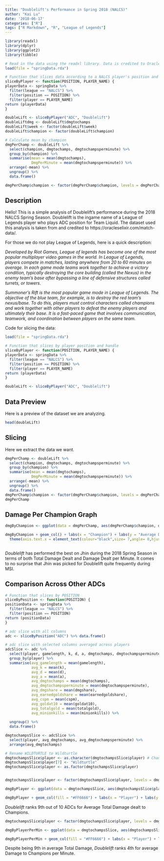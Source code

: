 ```yaml
---
title: "Doublelift's Performance in Spring 2018 (NALCS)"
author: "Kai Lu"
date: '2018-06-17'
categories: ["R"]
tags: ["R Markdown", "R", "League of Legends"]
---
```


```r
library(readxl)
library(dplyr)
library(ggplot2)
library(tibble)
```

```r
# Read in the data using the readxl library. Data is credited to Oracles Elixir
load(file = "springData.rda")

# Function that slices data according to a NALCS player's position and player handle
sliceByPlayer <- function(POSITION, PLAYER_NAME) {
playerData <- springData %>% 
  filter(league == "NALCS") %>% 
  filter(position == POSITION) %>% 
  filter(player == PLAYER_NAME)
return (playerData)
}

doubleLift <- sliceByPlayer("ADC", "Doublelift")
doubleLiftdmg <- doubleLift$dmgtochamps
doubleLift$week <- factor(doubleLift$week)
doubleLift$champion <- factor(doubleLift$champion)

# Calculate mean by champion
dmgPerChamp <- doubleLift %>% 
  select(champion, dmgtochamps, dmgtochampsperminute) %>%
  group_by(champion) %>%
  summarise(mean = mean(dmgtochamps),
            DmgPerMinute = mean(dmgtochampsperminute)) %>% 
  arrange(-mean) %>% 
  ungroup() %>% 
  data.frame()

dmgPerChamp$champion <- factor(dmgPerChamp$champion, levels = dmgPerChamp$champion[order(-dmgPerChamp$mean)])
```

## Description

Hello! This is a simple analysis of Doublelift's performance during the 2018 NALCS Spring Season. Doublelift is the ingame name of a League of Legends player who plays ADC position for Team Liquid. The dataset used this analysis is taken from and credited to https://oracleselixir.com/match-data/.

For those we do not play League of Legends, here is a quick description:

*Developed by Riot Games, League of legends has become one of the most popular multiplayer video games in the world. In League of Legends, players compete in matches, lasting anywhere from 20 to 60 minutes on average. In each game mode teams work together to achieve a victory condition, typically destroying the core building (called the Nexus) in the enemy team's base after bypassing a line of defensive structures called turrets, or towers.*

*Summoner's Rift is the most popular game mode in League of Legends. The objective of the blue team, for example, is to destroy the red team’s nexus/base. To do this, players must control characters called champions and work together with other players to defeat the enemy players and ultimately their base. It is a fast-paced game that involves communication, teamwork, and coordination between players on the same team.*

Code for slicing the data:
```r
load(file = "springData.rda")
```
```r
# Function that slices by player position and handle
sliceByPlayer <- function(POSITION, PLAYER_NAME) {
playerData <- springData %>% 
  filter(league == "NALCS") %>% 
  filter(position == POSITION) %>% 
  filter(player == PLAYER_NAME)
return (playerData)
}
```

```r
doubleLift <- sliceByPlayer("ADC", "Doublelift")
```

## Data Preview
Here is a preview of the dataset we are analyzing.
```r
head(doubleLift)
```

## Slicing

Here we extract the data we want.
```r
dmgPerChamp <- doubleLift %>% 
  select(champion, dmgtochamps, dmgtochampsperminute) %>%
  group_by(champion) %>%
  summarise(mean = mean(dmgtochamps),
            DmgPerMinute = mean(dmgtochampsperminute)) %>% 
  arrange(-mean) %>% 
  ungroup() %>% 
  data.frame()
dmgPerChamp$champion <- factor(dmgPerChamp$champion, levels = dmgPerChamp$champion[order(-dmgPerChamp$mean)])
dmgPerChamp
```

## Damage Per Champion Graph

```r
dmgByChampion <- ggplot(data = dmgPerChamp, aes(dmgPerChamp$champion, dmgPerChamp$mean, fill = dmgPerChamp$DmgPerMinute))

dmgByChampion + geom_col() + labs(x = "Champion") + labs(y = "Average Damage dealt to Champions") + labs(fill = "Damage / Minute") + ggtitle("Graph of Doublelift's Average Damage Dealt by Champion") + theme(plot.title = element_text(hjust = 0.5)) +
  theme(axis.text.x = element_text(colour="black",size= 7,angle= 0,hjust=.5,vjust=.5,face="plain"))
        
```

*Doublelift* has performed the best on Jhin during the 2018 Spring Season in terms of both Total Damage Dealt and Damage Dealt per Minute. It comes to no surprise that Jhin was picked for Doublelift quite frequently during MSI. 

## Comparison Across Other ADCs  

```r
# Function that slices by POSITION
sliceByPosition <- function(POSITION) {
positionData <- springData %>% 
  filter(league == "NALCS") %>% 
  filter(position == POSITION) 
return (positionData)
}
```

```r
# adc slice with all columns
adc <- sliceByPosition("ADC") %>% data.frame()

# adc slice with selected columns averaged across players
adcSlice <- adc %>% 
  select(player, gamelength, k, d, a, dmgtochamps, dmgtochampsperminute, dmgshare, earnedgoldshare, cspm, goldat10, totalgold, minionkills) %>% 
  group_by(player) %>%
  summarise(avg_gamelength = mean(gamelength),
            avg_k = mean(k),
            avg_d = mean(d),
            avg_a = mean(a),
            avg_dmgtochamps = mean(dmgtochamps),
            avg_dmgtochampsperminute = mean(dmgtochampsperminute),
            avg_dmgshare = mean(dmgshare),
            avg_earnedgoldshare = mean(earnedgoldshare),
            avg_cspm = mean(cspm),
            avg_goldat10 = mean(goldat10),
            avg_totalgold = mean(totalgold),
            avg_minionkills = mean(minionkills)) %>% 
  
  ungroup() %>% 
  data.frame()

```

```r
dmgtochampsSlice <- adcSlice %>% 
  select(player, avg_dmgtochamps, avg_dmgtochampsperminute) %>% 
  arrange(avg_dmgtochamps)

# Rename WILDTURTLE to Wildturtle
dmgtochampsSlice$player <- as.character(dmgtochampsSlice$player) # Change to character first
dmgtochampsSlice$player[7] <- "Wildturtle"
dmgtochampsSlice$player <- as.factor(dmgtochampsSlice$player)


dmgtochampsSlice$player <- factor(dmgtochampsSlice$player, levels = dmgtochampsSlice$player[order(-dmgtochampsSlice$avg_dmgtochamps)])

dmgByPlayer <- ggplot(data = dmgtochampsSlice, aes(dmgtochampsSlice$player, dmgtochampsSlice$avg_dmgtochamps))

dmgByPlayer + geom_col(fill = "#FF6666") + labs(x = "Player") + labs(y = "Average Damage dealt to Champions") + ggtitle("Average Total Damage Dealt to Champions") + theme(plot.title = element_text(hjust = 0.5)) + theme(axis.text.x = element_text(colour = "black",size = 7, angle = 0,hjust =.5,vjust = .5,face ="plain"))
```
*Doublelift* ranks 9th out of 10 ADCs for Average Total Damage dealt to Champions.  


```r
dmgtochampsSlice$player <- factor(dmgtochampsSlice$player, levels = dmgtochampsSlice$player[order(-dmgtochampsSlice$avg_dmgtochampsperminute)])

dmgByPlayerPerMin <- ggplot(data = dmgtochampsSlice, aes(dmgtochampsSlice$player, dmgtochampsSlice$avg_dmgtochampsperminute))

dmgByPlayerPerMin + geom_col(fill = "#FF6666") + labs(x = "Player") + labs(y = "Average Damage dealt to Champions per Minute") + ggtitle("Average Damage per Minute Dealt to Champions")  +  theme(plot.title = element_text(hjust = 0.5)) + theme(axis.text.x = element_text(colour = "black",size = 7, angle = 0,hjust =.5,vjust = .5,face ="plain"))


```
Despite being 9th in average Total Damage, *Doublelift* ranks 4th for average Damage to Champions per Minute.





